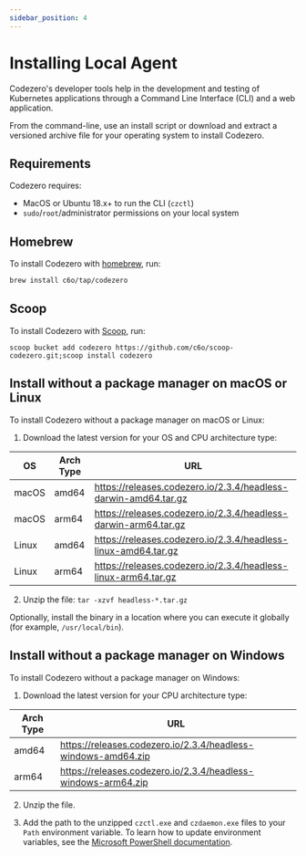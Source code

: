 ```yaml
---
sidebar_position: 4
---
```


# Installing Local Agent

Codezero's developer tools help in the development and testing of Kubernetes applications through a Command Line Interface (CLI) and a web application.

From the command-line, use an install script or download and extract a versioned archive file for your operating system to install Codezero.

## Requirements

Codezero requires:

- MacOS or Ubuntu 18.x+ to run the CLI (`czctl`)
- `sudo`/`root`/administrator permissions on your local system

## Homebrew

To install Codezero with [homebrew](https://brew.sh), run:

```bash
brew install c6o/tap/codezero
```

## Scoop

To install Codezero with [Scoop](https://scoop.sh), run:

```
scoop bucket add codezero https://github.com/c6o/scoop-codezero.git;scoop install codezero
```

## Install without a package manager on macOS or Linux

To install Codezero without a package manager on macOS or Linux:

1. Download the latest version for your OS and CPU architecture type:

| OS    | Arch Type | URL                                                             |
| ----- | --------- | --------------------------------------------------------------- |
| macOS | amd64     | https://releases.codezero.io/2.3.4/headless-darwin-amd64.tar.gz |
| macOS | arm64     | https://releases.codezero.io/2.3.4/headless-darwin-arm64.tar.gz |
| Linux | amd64     | https://releases.codezero.io/2.3.4/headless-linux-amd64.tar.gz  |
| Linux | arm64     | https://releases.codezero.io/2.3.4/headless-linux-arm64.tar.gz  |

2. Unzip the file: `tar -xzvf headless-*.tar.gz`

Optionally, install the binary in a location where you can execute it globally (for example, `/usr/local/bin`).

## Install without a package manager on Windows

To install Codezero without a package manager on Windows:

1. Download the latest version for your CPU architecture type:

| Arch Type | URL                                                           |
| --------- | ------------------------------------------------------------- |
| amd64     | https://releases.codezero.io/2.3.4/headless-windows-amd64.zip |
| arm64     | https://releases.codezero.io/2.3.4/headless-windows-arm64.zip |

2. Unzip the file.

3. Add the path to the unzipped `czctl.exe` and `czdaemon.exe` files to your `Path` environment variable.
   To learn how to update environment variables, see the
   [Microsoft PowerShell documentation](https://learn.microsoft.com/en-us/powershell/module/microsoft.powershell.core/about/about_environment_variables?view=powershell-7.3#saving-changes-to-environment-variables).
